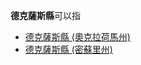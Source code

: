 '''德克薩斯縣'''可以指

*[[德克薩斯縣_(奧克拉荷馬州)|德克薩斯縣 (奧克拉荷馬州)]]
*[[德克薩斯縣_(密蘇里州)|德克薩斯縣 (密蘇里州)]]

{{disambig|D德克薩斯縣|Cat=五字县名消歧义}}